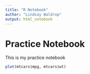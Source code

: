 ```yaml
---
title: "R Notebook"
author: "Lindsay Waldrop"
output: html_notebook
---
```


# Practice Notebook

This is my practice notebook

```r
plot(mtcars$mpg, mtcars$wt)
```

